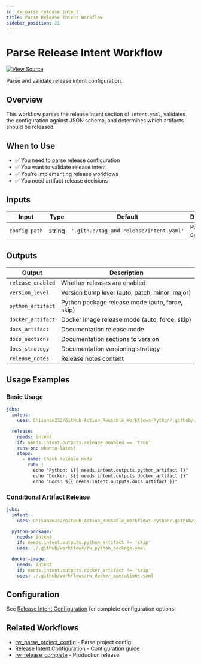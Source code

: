```yaml
---
id: rw_parse_release_intent
title: Parse Release Intent Workflow
sidebar_position: 21
---
```


# Parse Release Intent Workflow

[![View Source](https://img.shields.io/badge/View-Source-blue?logo=github)](https://github.com/Chisanan232/GitHub-Action_Reusable_Workflows-Python/blob/master/.github/workflows/rw_parse_release_intent.yaml)

Parse and validate release intent configuration.

## Overview

This workflow parses the release intent section of `intent.yaml`, validates the configuration against JSON schema, and determines which artifacts should be released.

## When to Use

- ✅ You need to parse release configuration
- ✅ You want to validate release intent
- ✅ You're implementing release workflows
- ✅ You need artifact release decisions

## Inputs

| Input | Type | Default | Description |
|-------|------|---------|-------------|
| `config_path` | string | `'.github/tag_and_release/intent.yaml'` | Path to config file |

## Outputs

| Output | Description |
|--------|-------------|
| `release_enabled` | Whether releases are enabled |
| `version_level` | Version bump level (auto, patch, minor, major) |
| `python_artifact` | Python package release mode (auto, force, skip) |
| `docker_artifact` | Docker image release mode (auto, force, skip) |
| `docs_artifact` | Documentation release mode |
| `docs_sections` | Documentation sections to version |
| `docs_strategy` | Documentation versioning strategy |
| `release_notes` | Release notes content |

## Usage Examples

### Basic Usage

```yaml
jobs:
  intent:
    uses: Chisanan232/GitHub-Action_Reusable_Workflows-Python/.github/workflows/rw_parse_release_intent.yaml@master

  release:
    needs: intent
    if: needs.intent.outputs.release_enabled == 'true'
    runs-on: ubuntu-latest
    steps:
      - name: Check release mode
        run: |
          echo "Python: ${{ needs.intent.outputs.python_artifact }}"
          echo "Docker: ${{ needs.intent.outputs.docker_artifact }}"
          echo "Docs: ${{ needs.intent.outputs.docs_artifact }}"
```

### Conditional Artifact Release

```yaml
jobs:
  intent:
    uses: Chisanan232/GitHub-Action_Reusable_Workflows-Python/.github/workflows/rw_parse_release_intent.yaml@master

  python-package:
    needs: intent
    if: needs.intent.outputs.python_artifact != 'skip'
    uses: ./.github/workflows/rw_python_package.yaml

  docker-image:
    needs: intent
    if: needs.intent.outputs.docker_artifact != 'skip'
    uses: ./.github/workflows/rw_docker_operations.yaml
```

## Configuration

See [Release Intent Configuration](../release-intent-configuration.mdx) for complete configuration options.

## Related Workflows

- [rw_parse_project_config](rw_parse_project_config.mdx) - Parse project config
- [Release Intent Configuration](../release-intent-configuration.mdx) - Configuration guide
- [rw_release_complete](../rw_release_complete.mdx) - Production release
